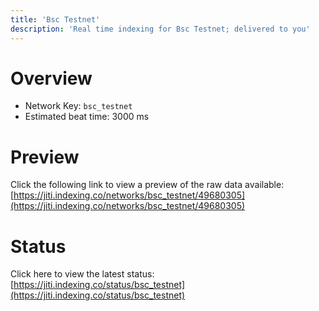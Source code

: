 ```yaml
---
title: 'Bsc Testnet'
description: 'Real time indexing for Bsc Testnet; delivered to you'
---
```


# Overview
- Network Key: `bsc_testnet`
- Estimated beat time: 3000 ms

# Preview
Click the following link to view a preview of the raw data available: [https://jiti.indexing.co/networks/bsc_testnet/49680305](https://jiti.indexing.co/networks/bsc_testnet/49680305)

# Status
Click here to view the latest status: [https://jiti.indexing.co/status/bsc_testnet](https://jiti.indexing.co/status/bsc_testnet)
